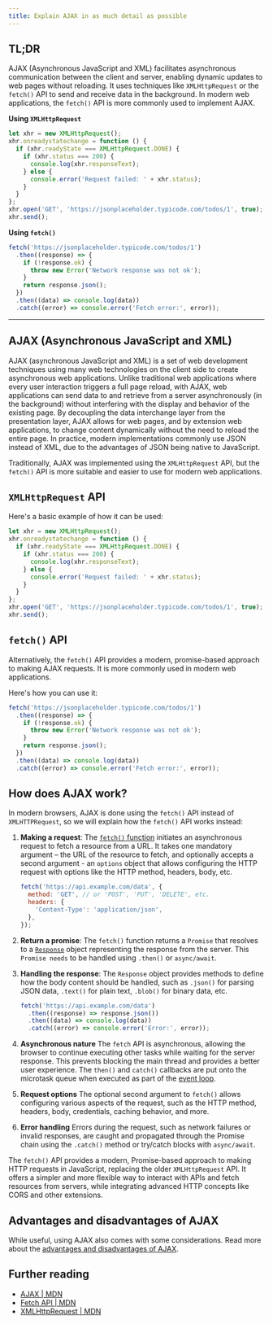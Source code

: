 ```yaml
---
title: Explain AJAX in as much detail as possible
---
```


## TL;DR

AJAX (Asynchronous JavaScript and XML) facilitates asynchronous communication between the client and server, enabling dynamic updates to web pages without reloading. It uses techniques like `XMLHttpRequest` or the `fetch()` API to send and receive data in the background. In modern web applications, the `fetch()` API is more commonly used to implement AJAX.

**Using `XMLHttpRequest`**

```js
let xhr = new XMLHttpRequest();
xhr.onreadystatechange = function () {
  if (xhr.readyState === XMLHttpRequest.DONE) {
    if (xhr.status === 200) {
      console.log(xhr.responseText);
    } else {
      console.error('Request failed: ' + xhr.status);
    }
  }
};
xhr.open('GET', 'https://jsonplaceholder.typicode.com/todos/1', true);
xhr.send();
```

**Using `fetch()`**

```js
fetch('https://jsonplaceholder.typicode.com/todos/1')
  .then((response) => {
    if (!response.ok) {
      throw new Error('Network response was not ok');
    }
    return response.json();
  })
  .then((data) => console.log(data))
  .catch((error) => console.error('Fetch error:', error));
```

---

## AJAX (Asynchronous JavaScript and XML)

AJAX (asynchronous JavaScript and XML) is a set of web development techniques using many web technologies on the client side to create asynchronous web applications. Unlike traditional web applications where every user interaction triggers a full page reload, with AJAX, web applications can send data to and retrieve from a server asynchronously (in the background) without interfering with the display and behavior of the existing page. By decoupling the data interchange layer from the presentation layer, AJAX allows for web pages, and by extension web applications, to change content dynamically without the need to reload the entire page. In practice, modern implementations commonly use JSON instead of XML, due to the advantages of JSON being native to JavaScript.

Traditionally, AJAX was implemented using the `XMLHttpRequest` API, but the `fetch()` API is more suitable and easier to use for modern web applications.

## `XMLHttpRequest` API

Here's a basic example of how it can be used:

```js
let xhr = new XMLHttpRequest();
xhr.onreadystatechange = function () {
  if (xhr.readyState === XMLHttpRequest.DONE) {
    if (xhr.status === 200) {
      console.log(xhr.responseText);
    } else {
      console.error('Request failed: ' + xhr.status);
    }
  }
};
xhr.open('GET', 'https://jsonplaceholder.typicode.com/todos/1', true);
xhr.send();
```

## `fetch()` API

Alternatively, the `fetch()` API provides a modern, promise-based approach to making AJAX requests. It is more commonly used in modern web applications.

Here's how you can use it:

```js
fetch('https://jsonplaceholder.typicode.com/todos/1')
  .then((response) => {
    if (!response.ok) {
      throw new Error('Network response was not ok');
    }
    return response.json();
  })
  .then((data) => console.log(data))
  .catch((error) => console.error('Fetch error:', error));
```

## How does AJAX work?

In modern browsers, AJAX is done using the `fetch()` API instead of `XMLHTTPRequest`, so we will explain how the `fetch()` API works instead:

1. **Making a request**: The [`fetch()` function](https://developer.mozilla.org/en-US/docs/Web/API/Fetch_API) initiates an asynchronous request to fetch a resource from a URL. It takes one mandatory argument – the URL of the resource to fetch, and optionally accepts a second argument - an `options` object that allows configuring the HTTP request with options like the HTTP method, headers, body, etc.

   ```js
   fetch('https://api.example.com/data', {
     method: 'GET', // or 'POST', 'PUT', 'DELETE', etc.
     headers: {
       'Content-Type': 'application/json',
     },
   });
   ```

2. **Return a promise**: The `fetch()` function returns a `Promise` that resolves to a [`Response`](https://developer.mozilla.org/en-US/docs/Web/API/Response) object representing the response from the server. This `Promise needs` to be handled using `.then()` or `async/await`.
3. **Handling the response**: The `Response` object provides methods to define how the body content should be handled, such as `.json()` for parsing JSON data, `.text()` for plain text, `.blob()` for binary data, etc.

   ```js
   fetch('https://api.example.com/data')
     .then((response) => response.json())
     .then((data) => console.log(data))
     .catch((error) => console.error('Error:', error));
   ```

4. **Asynchronous nature** The `fetch` API is asynchronous, allowing the browser to continue executing other tasks while waiting for the server response. This prevents blocking the main thread and provides a better user experience. The `then()` and `catch()` callbacks are put onto the microtask queue when executed as part of the [event loop](/questions/quiz/what-is-event-loop-what-is-the-difference-between-call-stack-and-task-queue).
5. **Request options** The optional second argument to `fetch()` allows configuring various aspects of the request, such as the HTTP method, headers, body, credentials, caching behavior, and more.
6. **Error handling** Errors during the request, such as network failures or invalid responses, are caught and propagated through the Promise chain using the `.catch()` method or try/catch blocks with `async/await`.

The `fetch()` API provides a modern, Promise-based approach to making HTTP requests in JavaScript, replacing the older `XMLHttpRequest` API. It offers a simpler and more flexible way to interact with APIs and fetch resources from servers, while integrating advanced HTTP concepts like CORS and other extensions.

## Advantages and disadvantages of AJAX

While useful, using AJAX also comes with some considerations. Read more about the [advantages and disadvantages of AJAX](/questions/quiz/what-are-the-advantages-and-disadvantages-of-using-ajax).

## Further reading

- [AJAX | MDN](https://developer.mozilla.org/en-US/docs/Glossary/AJAX)
- [Fetch API | MDN ](https://developer.mozilla.org/en-US/docs/Web/API/Fetch_API)
- [XMLHttpRequest | MDN](https://developer.mozilla.org/en-US/docs/Web/API/XMLHttpRequest)
